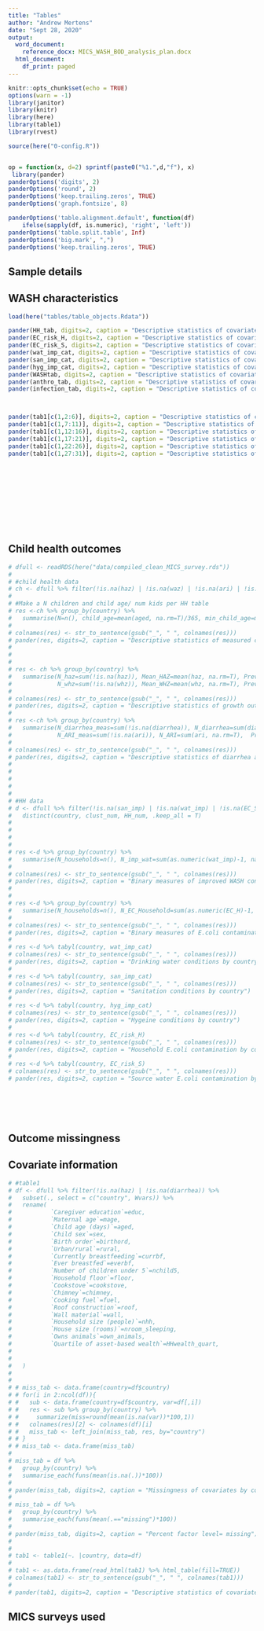 ```yaml
---
title: "Tables"
author: "Andrew Mertens"
date: "Sept 28, 2020"
output:
  word_document:
    reference_docx: MICS_WASH_BOD_analysis_plan.docx
  html_document:
    df_print: paged
---
```


<!-- output: html_notebook -->
<!-- editor_options:  -->
<!--   chunk_output_type: inline -->



```r
knitr::opts_chunk$set(echo = TRUE)
options(warn = -1) 
library(janitor)
library(knitr)
library(here)
library(table1)
library(rvest)

source(here("0-config.R"))


op = function(x, d=2) sprintf(paste0("%1.",d,"f"), x) 
 library(pander)
panderOptions('digits', 2)
panderOptions('round', 2)
panderOptions('keep.trailing.zeros', TRUE)
panderOptions('graph.fontsize', 8)

panderOptions('table.alignment.default', function(df)
    ifelse(sapply(df, is.numeric), 'right', 'left'))
panderOptions('table.split.table', Inf)
panderOptions('big.mark', ",")
panderOptions('keep.trailing.zeros', TRUE)

```

## Sample details

## WASH characteristics

```r

load(here("tables/table_objects.Rdata"))

pander(HH_tab, digits=2, caption = "Descriptive statistics of covariate by country")
pander(EC_risk_H, digits=2, caption = "Descriptive statistics of covariate by country")
pander(EC_risk_S, digits=2, caption = "Descriptive statistics of covariate by country")
pander(wat_imp_cat, digits=2, caption = "Descriptive statistics of covariate by country")
pander(san_imp_cat, digits=2, caption = "Descriptive statistics of covariate by country")
pander(hyg_imp_cat, digits=2, caption = "Descriptive statistics of covariate by country")
pander(WASHtab, digits=2, caption = "Descriptive statistics of covariate by country")
pander(anthro_tab, digits=2, caption = "Descriptive statistics of covariate by country")
pander(infection_tab, digits=2, caption = "Descriptive statistics of covariate by country")



pander(tab1[c(1,2:6)], digits=2, caption = "Descriptive statistics of covariates by country")
pander(tab1[c(1,7:11)], digits=2, caption = "Descriptive statistics of covariates by country")
pander(tab1[c(1,12:16)], digits=2, caption = "Descriptive statistics of covariates by country")
pander(tab1[c(1,17:21)], digits=2, caption = "Descriptive statistics of covariates by country")
pander(tab1[c(1,22:26)], digits=2, caption = "Descriptive statistics of covariates by country")
pander(tab1[c(1,27:31)], digits=2, caption = "Descriptive statistics of covariates by country")



 
 
 


 
 

```


## Child health outcomes


```r

# dfull <- readRDS(here("data/compiled_clean_MICS_survey.rds"))
# 
# #child health data
# ch <- dfull %>% filter(!is.na(haz) | !is.na(waz) | !is.na(ari) | !is.na(diarrhea))
# 
# #Make a N children and child age/ num kids per HH table
# res <-ch %>% group_by(country) %>%
#   summarise(N=n(), child_age=mean(aged, na.rm=T)/365, min_child_age=min(aged, na.rm=T)/365, max_child_age=max(aged, na.rm=T)/365)
# 
# colnames(res) <- str_to_sentence(gsub("_", " ", colnames(res)))
# pander(res, digits=2, caption = "Descriptive statistics of measured children by country")
# 
# 
# 
# res <- ch %>% group_by(country) %>%
#   summarise(N_haz=sum(!is.na(haz)), Mean_HAZ=mean(haz, na.rm=T), Prev_Stunting=mean(haz < (-2), na.rm=T)*100, Prev_Sev_Stunting=mean(haz < (-3), na.rm=T)*100,
#             N_whz=sum(!is.na(whz)), Mean_WHZ=mean(whz, na.rm=T), Prev_Wasting=mean(whz < (-2), na.rm=T)*100, Prev_Sev_Wasting=mean(whz < (-3), na.rm=T)*100)
# 
# colnames(res) <- str_to_sentence(gsub("_", " ", colnames(res)))
# pander(res, digits=2, caption = "Descriptive statistics of growth outcomes by country")
# 
# res <-ch %>% group_by(country) %>%
#   summarise(N_diarrhea_meas=sum(!is.na(diarrhea)), N_diarrhea=sum(diarrhea, na.rm=T),  Prev_diarrhea=mean(diarrhea, na.rm=T)*100,
#             N_ARI_meas=sum(!is.na(ari)), N_ARI=sum(ari, na.rm=T),  Prev_ARI=mean(ari, na.rm=T)*100)
# 
# colnames(res) <- str_to_sentence(gsub("_", " ", colnames(res)))
# pander(res, digits=2, caption = "Descriptive statistics of diarrhea and acute respiratory infection outcomes by country")
# 
# 
# 
# 
# 
# #HH data
# d <- dfull %>% filter(!is.na(san_imp) | !is.na(wat_imp) | !is.na(EC_S) | !is.na(EC_H)) %>%
#   distinct(country, clust_num, HH_num, .keep_all = T)
# 
# 
# 
# 
# res <-d %>% group_by(country) %>%
#   summarise(N_households=n(), N_imp_wat=sum(as.numeric(wat_imp)-1, na.rm=T), N_imp_san=sum(as.numeric(san_imp)-1, na.rm=T),  N_imp_hygeine=sum(as.numeric(hyg_imp)-1, na.rm=T), N_imp_WASH=sum(as.numeric(WASH_noEC)-1, na.rm=T))
# 
# colnames(res) <- str_to_sentence(gsub("_", " ", colnames(res)))
# pander(res, digits=2, caption = "Binary measures of improved WASH conditions by country")
# 
# 
# res <-d %>% group_by(country) %>%
#   summarise(N_households=n(), N_EC_Household=sum(as.numeric(EC_H)-1, na.rm=T), N_EC_Source=sum(as.numeric(EC_S)-1, na.rm=T), N_safely_manH20=sum(as.numeric(safely_manH20)-1, na.rm=T),  N_imp_WASH_and_no_EC=sum(as.numeric(WASH)-1, na.rm=T))
# 
# colnames(res) <- str_to_sentence(gsub("_", " ", colnames(res)))
# pander(res, digits=2, caption = "Binary measures of E.coli contamination by country")
# 
# res <-d %>% tabyl(country, wat_imp_cat)
# colnames(res) <- str_to_sentence(gsub("_", " ", colnames(res)))
# pander(res, digits=2, caption = "Drinking water conditions by country")
# 
# res <-d %>% tabyl(country, san_imp_cat)
# colnames(res) <- str_to_sentence(gsub("_", " ", colnames(res)))
# pander(res, digits=2, caption = "Sanitation conditions by country")
# 
# res <-d %>% tabyl(country, hyg_imp_cat)
# colnames(res) <- str_to_sentence(gsub("_", " ", colnames(res)))
# pander(res, digits=2, caption = "Hygeine conditions by country")
# 
# res <-d %>% tabyl(country, EC_risk_H)
# colnames(res) <- str_to_sentence(gsub("_", " ", colnames(res)))
# pander(res, digits=2, caption = "Household E.coli contamination by country")
# 
# res <-d %>% tabyl(country, EC_risk_S)
# colnames(res) <- str_to_sentence(gsub("_", " ", colnames(res)))
# pander(res, digits=2, caption = "Source water E.coli contamination by country")



         
            
```


## Outcome missingness
<!-- # ```{r, echo=F} -->
<!-- # #table1 -->
<!-- # Yvars = c("diarrhea",  -->
<!-- #                                 "ari", -->
<!-- #                                 "mort", -->
<!-- #                                 "fever",  -->
<!-- #                                 "haz","waz","whz", -->
<!-- #                                 "stunt", "wast") -->
<!-- #  -->
<!-- # df <- dfull  %>% -->
<!-- #   subset(., select = c("country", Yvars)) -->
<!-- #  -->
<!-- # miss_tab = df %>%  -->
<!-- #   group_by(country) %>%  -->
<!-- #   summarise_each(funs(mean(is.na(.))*100)) -->
<!-- #  -->
<!-- #    -->
<!-- # pander(miss_tab, digits=2, caption = "Missingness of otcomes by country") -->
<!-- # ``` -->


## Covariate information


```r



# #table1
# df <- dfull %>% filter(!is.na(haz) | !is.na(diarrhea)) %>%
#   subset(., select = c("country", Wvars)) %>%
#   rename(
#           `Caregiver education`=educ,
#           `Maternal age`=mage,
#           `Child age (days)`=aged,
#           `Child sex`=sex,
#           `Birth order`=birthord,
#           `Urban/rural`=rural,
#           `Currently breastfeeding`=currbf,
#           `Ever breastfed`=everbf,
#           `Number of children under 5`=nchild5,
#           `Household floor`=floor,
#           `Cookstove`=cookstove,
#           `Chimney`=chimney,
#           `Cooking fuel`=fuel,
#           `Roof construction`=roof,
#           `Wall material`=wall,
#           `Household size (people)`=nhh,
#           `House size (rooms)`=nroom_sleeping,
#           `Owns animals`=own_animals,
#           `Quartile of asset-based wealth`=HHwealth_quart,
#           
#           
#   )
# 
# 
# # miss_tab <- data.frame(country=df$country)
# # for(i in 2:ncol(df)){
# #   sub <- data.frame(country=df$country, var=df[,i])
# #   res <- sub %>% group_by(country) %>%
# #     summarize(miss=round(mean(is.na(var))*100,1))
# #   colnames(res)[2] <- colnames(df)[i]
# #   miss_tab <- left_join(miss_tab, res, by="country")
# # }
# # miss_tab <- data.frame(miss_tab)
# 
# miss_tab = df %>% 
#   group_by(country) %>% 
#   summarise_each(funs(mean(is.na(.))*100))
# 
# pander(miss_tab, digits=2, caption = "Missingness of covariates by country")
# 
# miss_tab = df %>% 
#   group_by(country) %>% 
#   summarise_each(funs(mean(.=="missing")*100))
# 
# pander(miss_tab, digits=2, caption = "Percent factor level= missing")
# 
# 
# tab1 <- table1(~. |country, data=df)
# 
# tab1 <- as.data.frame(read_html(tab1) %>% html_table(fill=TRUE))
# colnames(tab1) <- str_to_sentence(gsub("_", " ", colnames(tab1)))
# 
# pander(tab1, digits=2, caption = "Descriptive statistics of covariate by country")
```



## MICS surveys used
